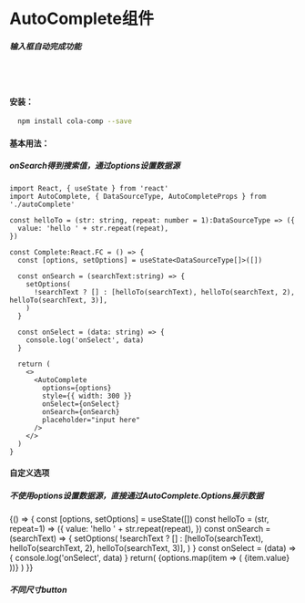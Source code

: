 

<Meta title="AutoComplete" 
  component={AutoComplete}
  />

# AutoComplete组件
##### 输入框自动完成功能

<br/>

<Complete />

<br/>

#### 安装：

```sh
  npm install cola-comp --save
```
#### 基本用法：
##### onSearch得到搜索值，通过options设置数据源
```tsx
import React, { useState } from 'react'
import AutoComplete, { DataSourceType, AutoCompleteProps } from './autoComplete'

const helloTo = (str: string, repeat: number = 1):DataSourceType => ({
  value: 'hello ' + str.repeat(repeat), 
})

const Complete:React.FC = () => {
  const [options, setOptions] = useState<DataSourceType[]>([])

  const onSearch = (searchText:string) => {
    setOptions(
      !searchText ? [] : [helloTo(searchText), helloTo(searchText, 2), helloTo(searchText, 3)],
    )
  }

  const onSelect = (data: string) => {
    console.log('onSelect', data)
  }

  return (
    <>
      <AutoComplete
        options={options}
        style={{ width: 300 }}
        onSelect={onSelect}
        onSearch={onSearch}
        placeholder="input here"
      />
    </>
  )
}

```

#### 自定义选项
##### 不使用options设置数据源，直接通过AutoComplete.Options展示数据

<Canvas>
  <Story name="Options">
    {() => {
      const [options, setOptions] = useState([])
      const helloTo = (str, repeat=1) => ({
        value: 'hello ' + str.repeat(repeat), 
      })
      const onSearch = (searchText) => {
        setOptions(
          !searchText ? [] : [helloTo(searchText), helloTo(searchText, 2), helloTo(searchText, 3)],
        )
      }
      const onSelect = (data) => {
        console.log('onSelect', data)
      }
      return(
        <AutoComplete 
          style={{width: 300}}
          options={options}
          onSearch={onSearch}
          onSelect={onSelect}
          placeholder="Custom options">
            {options.map(item => (
              <AutoComplete.Option
                key={item.value}
                value={item.value}>
                {item.value}
              </AutoComplete.Option>
            ))}
        </AutoComplete>
      )
    }}
  </Story>
</Canvas>

##### 不同尺寸button

<Props of={AutoComplete}/>


